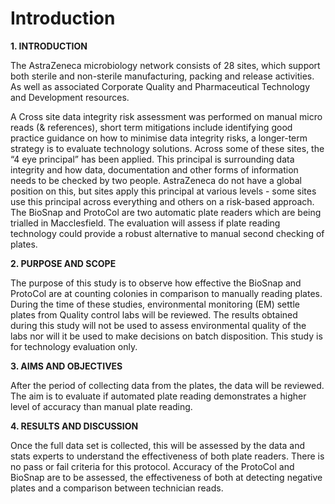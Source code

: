 # Introduction {#intro}

**1. INTRODUCTION** 

The AstraZeneca microbiology network consists of 28 sites, which support both sterile and non-sterile manufacturing, packing and release activities. As well as associated Corporate Quality and Pharmaceutical Technology and Development
resources. 

A Cross site data integrity risk assessment was performed on manual micro reads (& references), short term mitigations include identifying good practice guidance on how to minimise data integrity risks, a longer-term strategy is to evaluate technology solutions. Across some of these sites, the “4 eye principal” has been applied. This principal is surrounding data integrity and how data, documentation and other forms of information needs to be checked by two people. AstraZeneca do not have a global position on this, but sites apply this principal at various levels - some sites use this principal across everything and others on a risk-based approach. The BioSnap and ProtoCol are two automatic plate readers which are being trialled in Macclesfield. The evaluation will assess if plate reading technology could provide a robust alternative to manual second checking of plates.


**2. PURPOSE AND SCOPE** 

The purpose of this study is to observe how effective the BioSnap and ProtoCol are at counting colonies in comparison to manually reading plates. 
During the time of these studies, environmental monitoring (EM) settle plates from Quality control labs will be reviewed. The results obtained during this study will not be used to assess environmental quality of the labs nor will it be used to make decisions on batch disposition.  This study is for technology evaluation only. 


**3. AIMS AND OBJECTIVES**

After the period of collecting data from the plates, the data will be reviewed. The aim is to evaluate if automated plate reading demonstrates a higher level of accuracy than manual plate reading. 



**4. RESULTS AND DISCUSSION**

Once the full data set is collected, this will be assessed by the data and stats experts to understand the effectiveness of both plate readers. There is no pass or fail criteria for this protocol. Accuracy of the ProtoCol and BioSnap are to be assessed, the effectiveness of both at detecting negative plates and a comparison between technician reads. 

